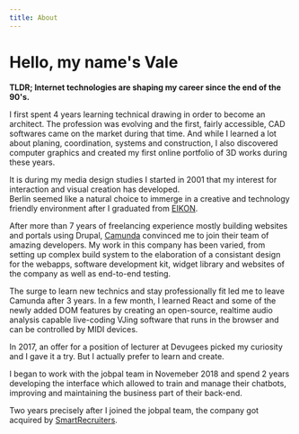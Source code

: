 ```yaml
---
title: About
---
```




# Hello, my name's Vale

**TLDR; Internet technologies are shaping my career since the end of the 90's.**

I first spent 4 years learning technical drawing in order to become an architect. The profession was evolving and the first, fairly accessible, CAD softwares came on the market during that time. And while I learned a lot about planing, coordination, systems and construction, I also discovered computer graphics and created my first online portfolio of 3D works during these years.

It is during my media design studies I started in 2001 that my interest for interaction and visual creation has developed.  
Berlin seemed like a natural choice to immerge in a creative and technology friendly environment after I graduated from [EIKON](http://eikon.ch/).  

After more than 7 years of freelancing experience mostly building websites and portals using Drupal, [Camunda](https://camunda.com) convinced me to join their team of amazing developers. My work in this company has been varied, from setting up complex build system to the elaboration of a consistant design for the webapps, software development kit, widget library and websites of the company as well as end-to-end testing.

The surge to learn new technics and stay professionally fit led me to leave Camunda after 3 years. In a few month, I learned React and some of the newly added DOM features by creating an open-source, realtime audio analysis capable live-coding VJing software that runs in the browser and can be controlled by MIDI devices.

In 2017, an offer for a position of lecturer at Devugees picked my curiosity and I gave it a try. But I actually prefer to learn and create.

I began to work with the jobpal team in Novemeber 2018 and spend 2 years developing the interface which allowed to train and manage their chatbots, improving and maintaining the business part of their back-end.

Two years precisely after I joined the jobpal team, the company got acquired by [SmartRecruiters](https://smartrecruiters.com).
